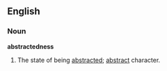 ==English==
===Noun===
'''abstractedness'''
# The state of being [[abstracted]]; [[abstract]] character.